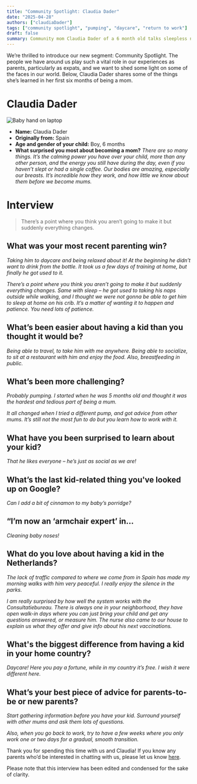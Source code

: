 ```yaml
---
title: "Community Spotlight: Claudia Dader"
date: "2025-04-28"
authors: ["claudiaDader"]
tags: ["community spotlight", "pumping", "daycare", "return to work"]
draft: false
summary: Community mom Claudia Dader of a 6 month old talks sleepless nights, daycare and the importance of surrounding yourself with other parents.
---
```


We’re thrilled to introduce our new segment: Community Spotlight. The people we have around us play such a vital role in our experiences as parents, particularly as expats, and we want to shed some light on some of the faces in our world. Below, Claudia Dader shares some of the things she’s learned in her first six months of being a mom.

# Claudia Dader

![Baby hand on laptop](/static/images/advice/claudia-dader.jpeg)

- **Name:** Claudia Dader
- **Originally from:** Spain
- **Age and gender of your child:** Boy, 6 months
- **What surprised you most about becoming a mom?** _There are so many things. It’s the calming power you have over your child, more than any other person, and the energy you still have during the day, even if you haven’t slept or had a single coffee. Our bodies are amazing, especially our breasts. It’s incredible how they work, and how little we know about them before we become mums._

# Interview

> There’s a point where you think you aren’t going to make it but suddenly everything changes.

## What was your most recent parenting win?

_Taking him to daycare and being relaxed about it! At the beginning he didn’t want to drink from the bottle. It took us a few days of training at home, but finally he got used to it._

_There’s a point where you think you aren’t going to make it but suddenly everything changes. Same with sleep – he got used to taking his naps outside while walking, and I thought we were not gonna be able to get him to sleep at home on his crib. It’s a matter of wanting it to happen and patience. You need lots of patience._

## What’s been easier about having a kid than you thought it would be?

_Being able to travel, to take him with me anywhere. Being able to socialize, to sit at a restaurant with him and enjoy the food. Also, breastfeeding in public._

## What’s been more challenging?

_Probably pumping. I started when he was 5 months old and thought it was the hardest and tedious part of being a mum._

_It all changed when I tried a different pump, and got advice from other mums. It’s still not the most fun to do but you learn how to work with it._

## What have you been surprised to learn about your kid?

_That he likes everyone – he’s just as social as we are!_

## What’s the last kid-related thing you've looked up on Google?

_Can I add a bit of cinnamon to my baby’s porridge?_

## “I’m now an ‘armchair expert’ in…

_Cleaning baby noses!_

## What do you love about having a kid in the Netherlands?

_The lack of traffic compared to where we come from in Spain has made my morning walks with him very peaceful. I really enjoy the silence in the parks._

_I am really surprised by how well the system works with the Consultatiebureau. There is always one in your neighborhood, they have open walk-in days where you can just bring your child and get any questions answered, or measure him. The nurse also came to our house to explain us what they offer and give info about his next vaccinations._

## What's the biggest difference from having a kid in your home country?

_Daycare! Here you pay a fortune, while in my country it’s free. I wish it were different here._

## What’s your best piece of advice for parents-to-be or new parents?

_Start gathering information before you have your kid. Surround yourself with other mums and ask them lots of questions._

_Also, when you go back to work, try to have a few weeks where you only work one or two days for a gradual, smooth transition._

Thank you for spending this time with us and Claudia! If you know any parents who’d be interested in chatting with us, please let us know [here](mailto:amsterdamparentproject@gmail.com).

Please note that this interview has been edited and condensed for the sake of clarity.
